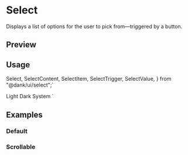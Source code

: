 


<Meta of={SelectStories} />

<RadixPrimitiveDocsButton name='select' />

# Select

Displays a list of options for the user to pick from—triggered by a button.

## Preview

<Canvas of={SelectStories.Default} />

## Usage

  Select,
  SelectContent,
  SelectItem,
  SelectTrigger,
  SelectValue,
} from "@dank/ui/select";`

  <SelectTrigger className="w-[180px]">
    <SelectValue placeholder="Theme" />
  </SelectTrigger>
  <SelectContent>
    <SelectItem value="light">Light</SelectItem>
    <SelectItem value="dark">Dark</SelectItem>
    <SelectItem value="system">System</SelectItem>
  </SelectContent>
</Select>`

<Source code={importCode} language='ts' dark />
<Source code={usageCode} language='tsx' dark />

## Examples

### Default

<Canvas of={SelectStories.Default} />

### Scrollable

<Canvas of={SelectStories.Scrollable} />
